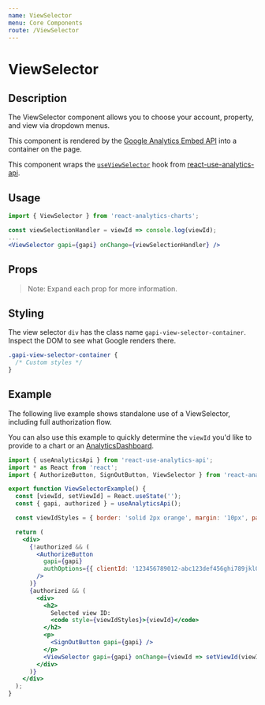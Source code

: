 ```yaml
---
name: ViewSelector
menu: Core Components
route: /ViewSelector
---
```



<h1>ViewSelector</h1>

## Description

The ViewSelector component allows you to choose your account, property, and view via dropdown menus.

This component is rendered by the [Google Analytics Embed API](https://justinmahar.github.io/react-use-analytics-api/) into a container on the page.

This component wraps the [`useViewSelector`](https://justinmahar.github.io/react-use-analytics-api/useViewSelector) hook from [react-use-analytics-api](https://justinmahar.github.io/react-use-analytics-api/).

## Usage

```jsx
import { ViewSelector } from 'react-analytics-charts';
```

```jsx
const viewSelectionHandler = viewId => console.log(viewId);
...
<ViewSelector gapi={gapi} onChange={viewSelectionHandler} />
```

## Props

<Props of={ViewSelector} />

> Note: Expand each prop for more information.

## Styling

The view selector `div` has the class name `gapi-view-selector-container`. Inspect the DOM to see what Google renders there.

```css
.gapi-view-selector-container {
  /* Custom styles */
}
```

## Example

The following live example shows standalone use of a ViewSelector, including full authorization flow.

You can also use this example to quickly determine the `viewId` you'd like to provide to a chart or an [AnalyticsDashboard](/AnalyticsDashboard).

<div style={{ border: 'solid 2px #67788a', padding: '20px' }}>
  <ViewSelectorExample />
</div>

```jsx
import { useAnalyticsApi } from 'react-use-analytics-api';
import * as React from 'react';
import { AuthorizeButton, SignOutButton, ViewSelector } from 'react-analytics-charts';

export function ViewSelectorExample() {
  const [viewId, setViewId] = React.useState('');
  const { gapi, authorized } = useAnalyticsApi();

  const viewIdStyles = { border: 'solid 2px orange', margin: '10px', padding: '5px' };

  return (
    <div>
      {!authorized && (
        <AuthorizeButton
          gapi={gapi}
          authOptions={{ clientId: '123456789012-abc123def456ghi789jkl012mno345p.apps.googleusercontent.com' }}
        />
      )}
      {authorized && (
        <div>
          <h2>
            Selected view ID:
            <code style={viewIdStyles}>{viewId}</code>
          </h2>
          <p>
            <SignOutButton gapi={gapi} />
          </p>
          <ViewSelector gapi={gapi} onChange={viewId => setViewId(viewId)} />
        </div>
      )}
    </div>
  );
}
```